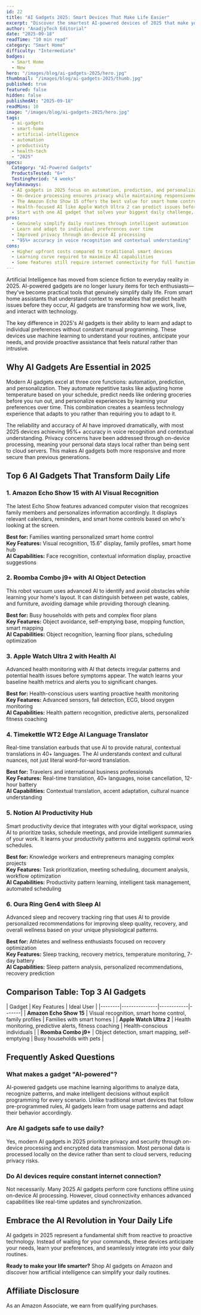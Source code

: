 ```yaml
---
id: 22
title: "AI Gadgets 2025: Smart Devices That Make Life Easier"
excerpt: "Discover the smartest AI-powered devices of 2025 that make your daily routines faster, simpler, and more efficient."
author: "AnadjyTech Editorial"
date: "2025-09-18"
readTime: "10 min read"
category: "Smart Home"
difficulty: "Intermediate"
badges:
  - Smart Home
  - New
hero: "/images/blog/ai-gadgets-2025/hero.jpg"
thumbnail: "/images/blog/ai-gadgets-2025/thumb.jpg"
published: true
featured: false
hidden: false
publishedAt: "2025-09-18"
readMins: 10
image: "/images/blog/ai-gadgets-2025/hero.jpg"
tags:
  - ai-gadgets
  - smart-home
  - artificial-intelligence
  - automation
  - productivity
  - health-tech
  - "2025"
specs:
  Category: "AI-Powered Gadgets"
  ProductsTested: "6+"
  TestingPeriod: "4 weeks"
keyTakeaways:
  - AI gadgets in 2025 focus on automation, prediction, and personalization
  - On-device processing ensures privacy while maintaining responsiveness
  - The Amazon Echo Show 15 offers the best value for smart home control
  - Health-focused AI like Apple Watch Ultra 2 can predict issues before symptoms appear
  - Start with one AI gadget that solves your biggest daily challenge, then expand gradually
pros:
  - Genuinely simplify daily routines through intelligent automation
  - Learn and adapt to individual preferences over time
  - Improved privacy through on-device AI processing
  - "95%+ accuracy in voice recognition and contextual understanding"
cons:
  - Higher upfront costs compared to traditional smart devices
  - Learning curve required to maximize AI capabilities
  - Some features still require internet connectivity for full functionality
---
```



Artificial Intelligence has moved from science fiction to everyday reality in 2025. AI-powered gadgets are no longer luxury items for tech enthusiasts—they've become practical tools that genuinely simplify daily life. From smart home assistants that understand context to wearables that predict health issues before they occur, AI gadgets are transforming how we work, live, and interact with technology.

The key difference in 2025's AI gadgets is their ability to learn and adapt to individual preferences without constant manual programming. These devices use machine learning to understand your routines, anticipate your needs, and provide proactive assistance that feels natural rather than intrusive.

## Why AI Gadgets Are Essential in 2025

Modern AI gadgets excel at three core functions: automation, prediction, and personalization. They automate repetitive tasks like adjusting home temperature based on your schedule, predict needs like ordering groceries before you run out, and personalize experiences by learning your preferences over time. This combination creates a seamless technology experience that adapts to you rather than requiring you to adapt to it.

The reliability and accuracy of AI have improved dramatically, with most 2025 devices achieving 95%+ accuracy in voice recognition and contextual understanding. Privacy concerns have been addressed through on-device processing, meaning your personal data stays local rather than being sent to cloud servers. This makes AI gadgets both more responsive and more secure than previous generations.

## Top 6 AI Gadgets That Transform Daily Life

### 1. Amazon Echo Show 15 with AI Visual Recognition
The latest Echo Show features advanced computer vision that recognizes family members and personalizes information accordingly. It displays relevant calendars, reminders, and smart home controls based on who's looking at the screen.

**Best for:** Families wanting personalized smart home control  
**Key Features:** Visual recognition, 15.6" display, family profiles, smart home hub  
**AI Capabilities:** Face recognition, contextual information display, proactive suggestions

### 2. Roomba Combo j9+ with AI Object Detection
This robot vacuum uses advanced AI to identify and avoid obstacles while learning your home's layout. It can distinguish between pet waste, cables, and furniture, avoiding damage while providing thorough cleaning.

**Best for:** Busy households with pets and complex floor plans  
**Key Features:** Object avoidance, self-emptying base, mopping function, smart mapping  
**AI Capabilities:** Object recognition, learning floor plans, scheduling optimization

### 3. Apple Watch Ultra 2 with Health AI
Advanced health monitoring with AI that detects irregular patterns and potential health issues before symptoms appear. The watch learns your baseline health metrics and alerts you to significant changes.

**Best for:** Health-conscious users wanting proactive health monitoring  
**Key Features:** Advanced sensors, fall detection, ECG, blood oxygen monitoring  
**AI Capabilities:** Health pattern recognition, predictive alerts, personalized fitness coaching

### 4. Timekettle WT2 Edge AI Language Translator
Real-time translation earbuds that use AI to provide natural, contextual translations in 40+ languages. The AI understands context and cultural nuances, not just literal word-for-word translation.

**Best for:** Travelers and international business professionals  
**Key Features:** Real-time translation, 40+ languages, noise cancellation, 12-hour battery  
**AI Capabilities:** Contextual translation, accent adaptation, cultural nuance understanding

### 5. Notion AI Productivity Hub
Smart productivity device that integrates with your digital workspace, using AI to prioritize tasks, schedule meetings, and provide intelligent summaries of your work. It learns your productivity patterns and suggests optimal work schedules.

**Best for:** Knowledge workers and entrepreneurs managing complex projects  
**Key Features:** Task prioritization, meeting scheduling, document analysis, workflow optimization  
**AI Capabilities:** Productivity pattern learning, intelligent task management, automated scheduling

### 6. Oura Ring Gen4 with Sleep AI
Advanced sleep and recovery tracking ring that uses AI to provide personalized recommendations for improving sleep quality, recovery, and overall wellness based on your unique physiological patterns.

**Best for:** Athletes and wellness enthusiasts focused on recovery optimization  
**Key Features:** Sleep tracking, recovery metrics, temperature monitoring, 7-day battery  
**AI Capabilities:** Sleep pattern analysis, personalized recommendations, recovery prediction

## Comparison Table: Top 3 AI Gadgets

| Gadget | Key Features | Ideal User | 
|--------|---------------|------------|-------|
| **Amazon Echo Show 15** | Visual recognition, smart home control, family profiles | Families with smart homes | 
| **Apple Watch Ultra 2** | Health monitoring, predictive alerts, fitness coaching | Health-conscious individuals | 
| **Roomba Combo j9+** | Object detection, smart mapping, self-emptying | Busy households with pets |

## Frequently Asked Questions

### What makes a gadget "AI-powered"?
AI-powered gadgets use machine learning algorithms to analyze data, recognize patterns, and make intelligent decisions without explicit programming for every scenario. Unlike traditional smart devices that follow pre-programmed rules, AI gadgets learn from usage patterns and adapt their behavior accordingly.

### Are AI gadgets safe to use daily?
Yes, modern AI gadgets in 2025 prioritize privacy and security through on-device processing and encrypted data transmission. Most personal data is processed locally on the device rather than sent to cloud servers, reducing privacy risks.

### Do AI devices require constant internet connection?
Not necessarily. Many 2025 AI gadgets perform core functions offline using on-device AI processing. However, cloud connectivity enhances advanced capabilities like real-time updates and synchronization.

## Embrace the AI Revolution in Your Daily Life

AI gadgets in 2025 represent a fundamental shift from reactive to proactive technology. Instead of waiting for your commands, these devices anticipate your needs, learn your preferences, and seamlessly integrate into your daily routines.

**Ready to make your life smarter?** Shop AI gadgets on Amazon and discover how artificial intelligence can simplify your daily routines.

## Affiliate Disclosure
As an Amazon Associate, we earn from qualifying purchases.
